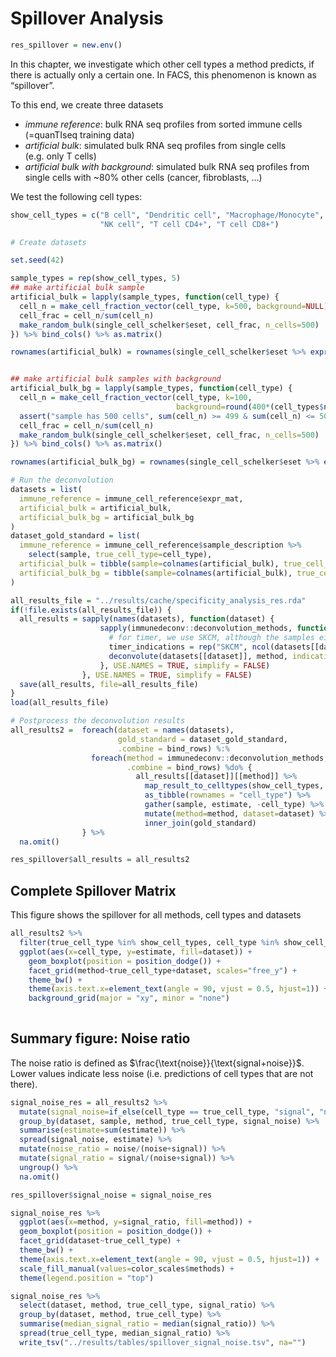 # Spillover Analysis
```r
res_spillover = new.env()
```

In this chapter, we investigate which other cell types a method predicts, 
if there is actually only a certain one. In FACS, this phenomenon is 
known as "spillover". 

To this end, we create three datasets

 * *immune reference*: bulk RNA seq profiles from sorted immune cells (=quanTIseq training data)
 * *artificial bulk*: simulated bulk RNA seq profiles from single cells (e.g. only T cells)
 * *artificial bulk with background*: simulated bulk RNA seq profiles from single cells with ~80% other cells (cancer, fibroblasts, ...)
 
We test the following cell types: 
```r
show_cell_types = c("B cell", "Dendritic cell", "Macrophage/Monocyte",
                    "NK cell", "T cell CD4+", "T cell CD8+")
```

 
```r
# Create datasets 

set.seed(42)

sample_types = rep(show_cell_types, 5)
## make artificial bulk sample
artificial_bulk = lapply(sample_types, function(cell_type) {
  cell_n = make_cell_fraction_vector(cell_type, k=500, background=NULL)
  cell_frac = cell_n/sum(cell_n)
  make_random_bulk(single_cell_schelker$eset, cell_frac, n_cells=500)
}) %>% bind_cols() %>% as.matrix()

rownames(artificial_bulk) = rownames(single_cell_schelker$eset %>% exprs())


## make artificial bulk samples with background
artificial_bulk_bg = lapply(sample_types, function(cell_type) {
  cell_n = make_cell_fraction_vector(cell_type, k=100,
                                     background=round(400*(cell_types$n_background_cells/sum(cell_types$n_background_cells))))
  assert("sample has 500 cells", sum(cell_n) >= 499 & sum(cell_n) <= 501)
  cell_frac = cell_n/sum(cell_n)
  make_random_bulk(single_cell_schelker$eset, cell_frac, n_cells=500)
}) %>% bind_cols() %>% as.matrix()

rownames(artificial_bulk_bg) = rownames(single_cell_schelker$eset %>% exprs())
```


```r
# Run the deconvolution
datasets = list(
  immune_reference = immune_cell_reference$expr_mat,
  artificial_bulk = artificial_bulk,
  artificial_bulk_bg = artificial_bulk_bg
)
dataset_gold_standard = list(
  immune_reference = immune_cell_reference$sample_description %>%
    select(sample, true_cell_type=cell_type),
  artificial_bulk = tibble(sample=colnames(artificial_bulk), true_cell_type=sample_types),
  artificial_bulk_bg = tibble(sample=colnames(artificial_bulk), true_cell_type=sample_types)
)

all_results_file = "../results/cache/specificity_analysis_res.rda"
if(!file.exists(all_results_file)) {
  all_results = sapply(names(datasets), function(dataset) {
                    sapply(immunedeconv::deconvolution_methods, function(method) {
                      # for timer, we use SKCM, although the samples either include no tumor cells, or both melanoma and OV cells. 
                      timer_indications = rep("SKCM", ncol(datasets[[dataset]]))
                      deconvolute(datasets[[dataset]], method, indications=timer_indications)
                    }, USE.NAMES = TRUE, simplify = FALSE)
                }, USE.NAMES = TRUE, simplify = FALSE)
  save(all_results, file=all_results_file)
}
load(all_results_file)
```

```r
# Postprocess the deconvolution results
all_results2 =  foreach(dataset = names(datasets), 
                        gold_standard = dataset_gold_standard,
                        .combine = bind_rows) %:% 
                  foreach(method = immunedeconv::deconvolution_methods,
                          .combine = bind_rows) %do% {
                            all_results[[dataset]][[method]] %>% 
                              map_result_to_celltypes(show_cell_types, method) %>% 
                              as_tibble(rownames = "cell_type") %>%
                              gather(sample, estimate, -cell_type) %>%
                              mutate(method=method, dataset=dataset) %>% 
                              inner_join(gold_standard)
                } %>% 
  na.omit()

res_spillover$all_results = all_results2
```

## Complete Spillover Matrix
This figure shows the spillover for all methods, cell types and datasets

```r
all_results2 %>%
  filter(true_cell_type %in% show_cell_types, cell_type %in% show_cell_types) %>% 
  ggplot(aes(x=cell_type, y=estimate, fill=dataset)) + 
    geom_boxplot(position = position_dodge()) + 
    facet_grid(method~true_cell_type+dataset, scales="free_y") + 
    theme_bw() + 
    theme(axis.text.x=element_text(angle = 90, vjust = 0.5, hjust=1)) +
    background_grid(major = "xy", minor = "none")
   
```


## Summary figure: Noise ratio
The noise ratio is defined as $\frac{\text{noise}}{\text{signal+noise}}$. Lower values 
indicate less noise (i.e. predictions of cell types that are not there). 

```r
signal_noise_res = all_results2 %>% 
  mutate(signal_noise=if_else(cell_type == true_cell_type, "signal", "noise")) %>%
  group_by(dataset, sample, method, true_cell_type, signal_noise) %>%
  summarise(estimate=sum(estimate)) %>% 
  spread(signal_noise, estimate) %>% 
  mutate(noise_ratio = noise/(noise+signal)) %>%
  mutate(signal_ratio = signal/(noise+signal)) %>% 
  ungroup() %>% 
  na.omit()

res_spillover$signal_noise = signal_noise_res
```


```r
signal_noise_res %>% 
  ggplot(aes(x=method, y=signal_ratio, fill=method)) + 
  geom_boxplot(position = position_dodge()) +
  facet_grid(dataset~true_cell_type) +
  theme_bw() + 
  theme(axis.text.x=element_text(angle = 90, vjust = 0.5, hjust=1)) + 
  scale_fill_manual(values=color_scales$methods) + 
  theme(legend.position = "top")
```

```r
signal_noise_res %>% 
  select(dataset, method, true_cell_type, signal_ratio) %>%
  group_by(dataset, method, true_cell_type) %>%
  summarise(median_signal_ratio = median(signal_ratio)) %>% 
  spread(true_cell_type, median_signal_ratio) %>% 
  write_tsv("../results/tables/spillover_signal_noise.tsv", na="")

```